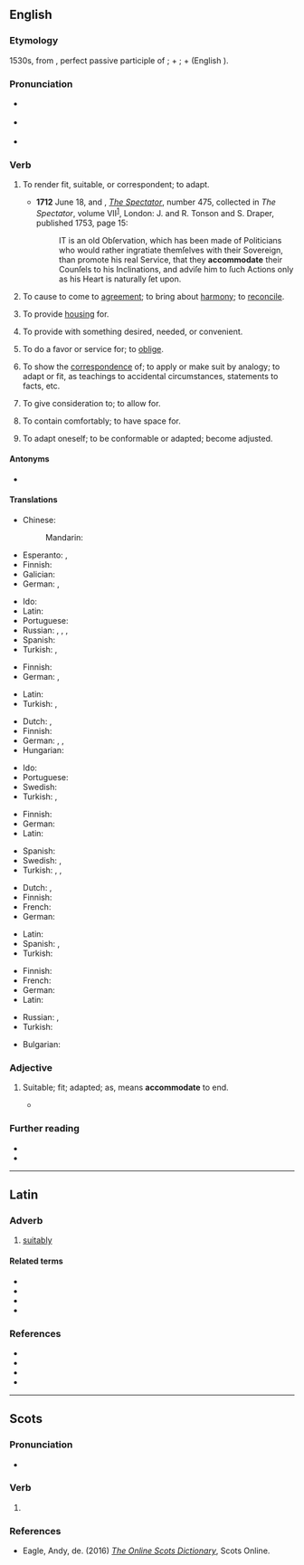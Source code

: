 ==English==

===Etymology===
1530s, from {{der|en|la|accommodatus|accommodātus}}, perfect passive participle of {{m|la|accommodo|accommodō}}; {{m|la|ad}} + {{m|la|commodō||make fit, help}}; {{m|la|com-}} + {{m|la|modus||measure, proportion}} (English {{m|en|mode}}).

===Pronunciation===
* {{a|UK}} {{IPA|/əˈkɒməˌdeɪt/|[əˈkʰɒməˌdeɪt]|lang=en}}
* {{a|US}} {{IPA|/əˈkɑməˌdeɪt/|[əˈkʰɑməˌdeɪt]|lang=en}}
* {{audio|en-us-accommodate.ogg|Audio (US)|lang=en}}

===Verb===
{{en-verb|accommodat}}

# {{lb|en|transitive|often|reflexive}} To render fit, suitable, or correspondent; to adapt.
#: {{syn|en|adapt|conform|adjust|arrange|suit}}
#: {{ux|en|to '''accommodate''' ourselves to circumstances}}
#* '''1712''' June 18, {{w|Joseph Addison}} and {{w|Richard Steele}}, ''[[w:The Spectator (1711)|The Spectator]]'', number 475, collected in ''The Spectator'', volume VII<sup>[https://books.google.com/books?id=n7VKAAAAcAAJ]</sup>, London: J. and R. Tonson and S. Draper, published 1753, page 15:
#*: IT is an old Obſervation, which has been made of Politicians who would rather ingratiate themſelves with their Sovereign, than promote his real Service, that they '''accommodate''' their Counſels to his Inclinations, and adviſe him to ſuch Actions only as his Heart is naturally ſet upon.
# {{lb|en|transitive}} To cause to come to [[agreement]]; to bring about [[harmony]]; to [[reconcile]].
#: {{syn|en|reconcile}}
#: {{ux|en|to '''accommodate''' differences}}
# {{lb|en|transitive}} To provide [[housing]] for.
#: {{ux|en|to '''accommodate''' an old friend for a week}}
# {{lb|en|transitive}} To provide with something desired, needed, or convenient.
#: {{ux|en|to '''accommodate''' a friend with a loan}}
# {{lb|en|transitive}} To do a favor or service for; to [[oblige]].
#: {{syn|en|oblige}}
# {{lb|en|transitive}} To show the [[correspondence]] of; to apply or make suit by analogy; to adapt or fit, as teachings to accidental circumstances, statements to facts, etc.
#: {{ux|en|to '''accommodate''' prophecy to events}}
# {{lb|en|transitive}} To give consideration to; to allow for.
# {{lb|en|transitive}} To contain comfortably; to have space for.
#: {{ux|en|This venue '''accommodates''' three hundred people.}}
# {{lb|en|intransitive|rare}} To adapt oneself; to be conformable or adapted; become adjusted.

====Antonyms====
* {{l|en|discommodate}} {{qualifier|obsolete}}

====Translations====
{{trans-top|to render fit or suitable}}
* Chinese:
*: Mandarin: {{t+|cmn|容纳|tr=róng nà|sc=Hani}}
* Esperanto: {{t+|eo|akomodi}}, {{t|eo|alfari}}
* Finnish: {{t+|fi|sopeuttaa}}
* Galician: {{t|gl|acomodar}}
* German: {{t+|de|machen}}, {{t|de|endigen}}
{{trans-mid}}
* Ido: {{t+|io|aptigar}}
* Latin: {{t|la|excipio}}
* Portuguese: {{t+|pt|acomodar}}
* Russian: {{t+|ru|приспоса́бливать|impf}}, {{t+|ru|приспосо́бить|pf}}, {{t+|ru|подгоня́ть|impf}}, {{t+|ru|подогна́ть|pf}}
* Spanish: {{t+|es|acomodar}}
* Turkish: {{t|tr|uyum sağlamak}}, {{t+|tr|düzenlemek}}
{{trans-bottom}}

{{trans-top|to cause to come into agreement}}
* Finnish: {{t+|fi|sovitella}}
* German: {{t|de|in Übereinstimmung bringen}}, {{t+|de|anpassen}}
{{trans-mid}}
* Latin: {{t|la|excipio}}
* Turkish: {{qualifier|law}} {{t-check|tr|[[birbirine]] [[uygun]] [[kılmak]]}} <!-- was "[[birbirine]] [[uygun]] [[kılmak]]" - assumed sum-of-parts; if an idiom, remove the wikilinks to the individual words. see [[User:Kephir/gadgets/xte#Translation_fixing]] -->, {{t+check|tr|uydurmak}}
{{trans-bottom}}

{{trans-top|to provide housing for}}
* Dutch: {{t+|nl|onderbrengen}}, {{t+|nl|herbergen}}
* Finnish: {{t+|fi|majoittaa}}
* German: {{t+|de|unterbringen}}, {{t+|de|beherbergen}}, {{t|de|einquartieren}}
* Hungarian: {{t+|hu|befogad}}
{{trans-mid}}
* Ido: {{t+|io|gastigar}}
* Portuguese: {{t+|pt|acomodar}}
* Swedish: {{t+|sv|hysa}}
* Turkish: {{t-check|tr|[[kalacak]] [[yer]] [[sağlamak]]}} <!-- was "[[kalacak]] [[yer]] [[sağlamak]]" - assumed sum-of-parts; if an idiom, remove the wikilinks to the individual words. see [[User:Kephir/gadgets/xte#Translation_fixing]] -->, {{t-check|tr|[[kalacak]] [[yer]] [[vermek]]}} <!-- was "[[kalacak]] [[yer]] [[vermek]]" - assumed sum-of-parts; if an idiom, remove the wikilinks to the individual words. see [[User:Kephir/gadgets/xte#Translation_fixing]] -->
{{trans-bottom}}

{{trans-top|to provide with something desired}}
* Finnish: {{t+|fi|tarjota}}
* German: {{t+|de|einrichten}}
* Latin: {{t|la|excipio}}
{{trans-mid}}
* Spanish: {{t+|es|satisfacer}}
* Swedish: {{t+|sv|förse}}, {{t+|sv|tillgodose}}
* Turkish: {{t+|tr|düzenlemek}}, {{t+|tr|tanzim etmek}}, {{t+|tr|yerleştirmek}}
{{trans-bottom}}

{{trans-top|to do a favor or service for}}
{{trans-mid}}
{{trans-bottom}}

{{trans-top|to show the correspondence of; adapt to fit}}
* Dutch: {{t+|nl|aanpassen}}, {{t+|nl|accommoderen}}
* Finnish: {{t+|fi|sopeutua}}
* French: {{t+|fr|accommoder}}
* German: {{t+|de|anpassen}}
{{trans-mid}}
* Latin: {{t|la|excipio}}
* Spanish: {{t+|es|acomodar}}, {{t+|es|adaptar}}
* Turkish: {{t+|tr|uydurmak}}
{{trans-bottom}}

{{trans-top|to give consideration to}}
{{trans-mid}}
{{trans-bottom}}

{{trans-top|to contain comfortably; have space for}}
{{trans-mid}}
{{trans-bottom}}

{{trans-top|rare: to adapt oneself}}
* Finnish: {{t+|fi|sopeutua}}
* French: {{t|fr|[[s']][[accommoder]]}}
* German: {{t+|de|anpassen}}
* Latin: {{t|la|excipio}}
{{trans-mid}}
* Russian: {{t+|ru|приспоса́бливаться|impf}}, {{t+|ru|приспосо́биться|pf}}
* Turkish: {{t+|tr|alışmak}}
{{trans-bottom}}

{{checktrans-top}}
* Bulgarian: {{t+check|bg|приспособявам|sc=Cyrl}}
{{trans-mid}}
{{trans-bottom}}

===Adjective===
{{en-adj}}

# {{lb|en|obsolete}} Suitable; fit; adapted; as, means '''accommodate''' to end.
#* {{quote-book|lang=en|year=a. 1671|author={{w|John Tillotson}}|title=Sermons Preach’d Upon Several Occaſions|location=London|publisher=A.M.|page=181|pageurl=https://books.google.com/books?id=JQ371CT_CBwC&pg=PA181|passage=God did not primarily intend to appoint this way of Worſhip, and to impoſe it upon them as that which was moſt proper and agreeable to him ; but that he condeſcended to it, as moſt '''accommodate''' to their preſent ſtate and inclination.}}

===Further reading===
* {{R:OneLook}}
* {{R:Webster 1913}}
{{Webster 1913}}

----

==Latin==

===Adverb===
{{la-adv|accommodātē}}

# [[suitably]]

====Related terms====
* {{l|la|accommodatio|accommodātiō}}
* {{l|la|accommodatus|accommodātus}}
* {{l|la|accommodo|accommodō}}
* {{l|la|accommodus}}

===References===
* {{R:L&S}}
* {{R:Elementary Lewis}}
* {{R:Gaffiot}}
* {{R:M&A}}

----

==Scots==

===Pronunciation===
* {{IPA|[əˈkɔmədet]|lang=sco}}

===Verb===
{{sco-verb|accommodates|accommodatin|accomodatit|accommodat}}

# {{l|sco|accommodate}}

===References===
* Eagle, Andy, de. (2016) ''[http://scots-online.org/dictionary/index.asp The Online Scots Dictionary]'', Scots Online.